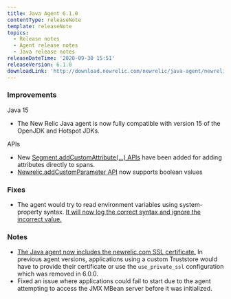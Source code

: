```yaml
---
title: Java Agent 6.1.0
contentType: releaseNote
template: releaseNote
topics:
  - Release notes
  - Agent release notes
  - Java release notes
releaseDateTime: '2020-09-30 15:51'
releaseVersion: 6.1.0
downloadLink: 'http://download.newrelic.com/newrelic/java-agent/newrelic-agent/6.1.0/'
---
```


### Improvements

Java 15

* The New Relic Java agent is now fully compatible with version 15 of the OpenJDK and Hotspot JDKs.

APIs

* New [Segment.addCustomAttribute(...) APIs](https://newrelic.github.io/java-agent-api/javadoc/com/newrelic/api/agent/Segment.html) have been added for adding attributes directly to spans.
* [Newrelic.addCustomParameter API](https://github.com/newrelic/newrelic-java-agent/pull/70) now supports boolean values

### Fixes

* The agent would try to read environment variables using system-property syntax. [It will now log the correct syntax and ignore the incorrect value.](https://github.com/newrelic/newrelic-java-agent/pull/39)

### Notes

* [The Java agent now includes the newrelic.com SSL certificate.](https://github.com/newrelic/newrelic-java-agent/pull/54) In previous agent versions, applications using a custom Truststore would have to provide their certificate or use the `use_private_ssl` configuration which was removed in 6.0.0.
* Fixed an issue where applications could fail to start due to the agent attempting to access the JMX MBean server before it was initialized.
